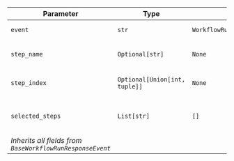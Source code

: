 | Parameter | Type | Default | Description |
|-----------|------|---------|-------------|
| `event` | `str` | `WorkflowRunEvent.router_execution_started.value` | Event type identifier |
| `step_name` | `Optional[str]` | `None` | Name of the router step |
| `step_index` | `Optional[Union[int, tuple]]` | `None` | Index or position of the router |
| `selected_steps` | `List[str]` | `[]` | Names of steps selected by the router |
| *Inherits all fields from `BaseWorkflowRunResponseEvent`* |